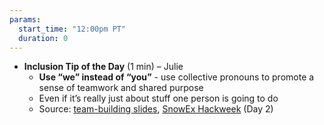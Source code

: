 ```yaml
---
params: 
  start_time: "12:00pm PT"
  duration: 0
---
```


- **Inclusion Tip of the Day** (1 min) – Julie
  - **Use “we” instead of “you”** - use collective pronouns to promote a sense of teamwork and shared purpose 
  -  Even if it’s really just about stuff one person is going to do
  - Source: [team-building slides](https://docs.google.com/presentation/d/1qJDpFdS42kF5pcrbmxm1xFWzNoNamVrnMFelwAOh73Q/edit#slide=id.gddb97543ad_3_13), [SnowEx Hackweek](https://snowex-hackweek.github.io/website/) (Day 2)